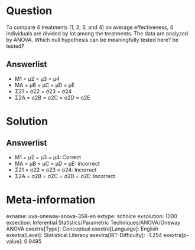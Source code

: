 Question
========

To compare 4 treatments (1, 2, 3, and 4) on average effectiveness, 4 individuals are divided by lot among the treatments. The data are analyzed by ANOVA. Which null hypothesis can be meaningfully tested here? be tested?

Answerlist
----------

* Μ1 = μ2 = μ3 = μ4
* ΜA = μB = μC = μD = μE
* Σ21 = σ22 = σ23 = σ24
* Σ2A = σ2B = σ2C = σ2D = σ2E

Solution
========

Answerlist
----------

* Μ1 = μ2 = μ3 = μ4: Correct
* ΜA = μB = μC = μD = μE: Incorrect
* Σ21 = σ22 = σ23 = σ24: Incorrect
* Σ2A = σ2B = σ2C = σ2D = σ2E: Incorrect

Meta-information
================
exname: uva-oneway-anova-358-en
extype: schoice
exsolution: 1000
exsection: Inferential Statistics/Parametric Techniques/ANOVA/Oneway ANOVA
exextra[Type]: Conceptual
exextra[Language]: English
exextra[Level]: Statistical Literacy
exextra[IRT-Difficulty]: -1.254
exextra[p-value]: 0.9495
